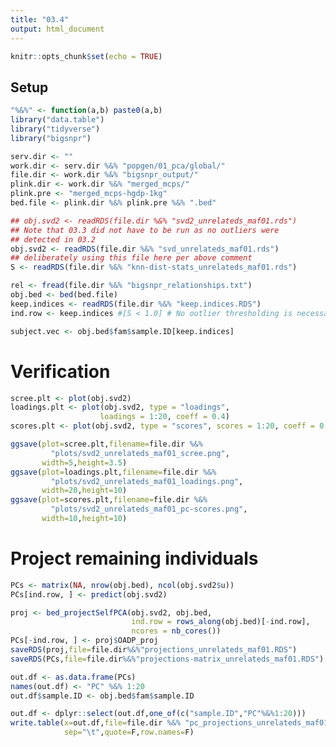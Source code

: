 ```yaml
---
title: "03.4"
output: html_document
---
```


```r
knitr::opts_chunk$set(echo = TRUE)
```

## Setup

```r

"%&%" <- function(a,b) paste0(a,b)
library("data.table")
library("tidyverse")
library("bigsnpr")

serv.dir <- ""
work.dir <- serv.dir %&% "popgen/01_pca/global/"
file.dir <- work.dir %&% "bigsnpr_output/"
plink.dir <- work.dir %&% "merged_mcps/"
plink.pre <- "merged_mcps-hgdp-1kg"
bed.file <- plink.dir %&% plink.pre %&% ".bed"

## obj.svd2 <- readRDS(file.dir %&% "svd2_unrelateds_maf01.rds") 
## Note that 03.3 did not have to be run as no outliers were 
## detected in 03.2
obj.svd2 <- readRDS(file.dir %&% "svd_unrelateds_maf01.rds") 
## deliberately using this file here per above comment
S <- readRDS(file.dir %&% "knn-dist-stats_unrelateds_maf01.rds")
```

```r
rel <- fread(file.dir %&% "bigsnpr_relationships.txt")
obj.bed <- bed(bed.file)
keep.indices <- readRDS(file.dir %&% "keep.indices.RDS")
ind.row <- keep.indices #[S < 1.0] # No outlier thresholding is necessary here

subject.vec <- obj.bed$fam$sample.ID[keep.indices]
```

# Verification

```r
scree.plt <- plot(obj.svd2)
loadings.plt <- plot(obj.svd2, type = "loadings", 
                    loadings = 1:20, coeff = 0.4)
scores.plt <- plot(obj.svd2, type = "scores", scores = 1:20, coeff = 0.4)
```


```r

ggsave(plot=scree.plt,filename=file.dir %&%
         "plots/svd2_unrelateds_maf01_scree.png",
       width=5,height=3.5)
ggsave(plot=loadings.plt,filename=file.dir %&%
         "plots/svd2_unrelateds_maf01_loadings.png",
       width=20,height=10)
ggsave(plot=scores.plt,filename=file.dir %&%
         "plots/svd2_unrelateds_maf01_pc-scores.png",
       width=10,height=10)
```


# Project remaining individuals

```r
PCs <- matrix(NA, nrow(obj.bed), ncol(obj.svd2$u))
PCs[ind.row, ] <- predict(obj.svd2)

proj <- bed_projectSelfPCA(obj.svd2, obj.bed,
                           ind.row = rows_along(obj.bed)[-ind.row],
                           ncores = nb_cores())
PCs[-ind.row, ] <- proj$OADP_proj
saveRDS(proj,file=file.dir%&%"projections_unrelateds_maf01.RDS")
saveRDS(PCs,file=file.dir%&%"projections-matrix_unrelateds_maf01.RDS")
```


```r
out.df <- as.data.frame(PCs)
names(out.df) <- "PC" %&% 1:20
out.df$sample.ID <- obj.bed$fam$sample.ID

out.df <- dplyr::select(out.df,one_of(c("sample.ID","PC"%&%1:20)))
write.table(x=out.df,file=file.dir %&% "pc_projections_unrelateds_maf01.txt",
            sep="\t",quote=F,row.names=F)
```
